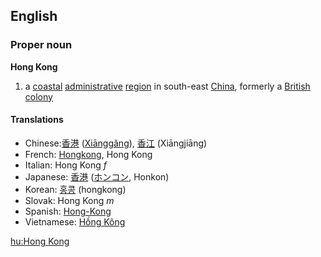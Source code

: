 ==English==
===Proper noun===
{{wikipedia}}
'''Hong Kong'''

#a [[coastal]] [[administrative]] [[region]] in south-east [[China]], formerly a [[British]] [[colony]]

====Translations====
*Chinese:[[香港]] ([[Xiānggǎng]]), [[香江]] (Xiāngjiāng)
*French: [[Hongkong]], Hong Kong
*Italian: Hong Kong ''f''
*Japanese: [[香港]] ([[ホンコン]], Honkon)
*Korean: [[홍콩]] (hongkong) 
*Slovak: Hong Kong ''m''
*Spanish: [[Hong-Kong]]
*Vietnamese: [[Hồng Kông]]

[[hu:Hong Kong]]